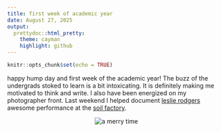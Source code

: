 ```yaml
---
title: first week of academic year
date: August 27, 2025
output: 
  prettydoc::html_pretty:
    theme: cayman
    highlight: github
---
```


```r
knitr::opts_chunk$set(echo = TRUE)
```
happy hump day and first week of the academic year! The buzz of the undergrads stoked to learn is a bit intoxicating. It is definitely making me motivated to think and write. I also have been energized on my photographer front. Last weekend I helped document [leslie rodgers](https://www.leslierogers.net) awesome performance at the [soil factory](https://thesoilfactory.org). 
<p align="center">
  <img src="../images/johannes_cheers.jpg" alt="a merry time">
  <br>
</p>

